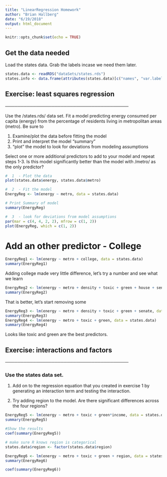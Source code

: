 ```yaml
---
title: "LinearRegression Homework"
author: "Brian Hallberg"
date: "6/19/2018"
output: html_document
---
```


```r
knitr::opts_chunk$set(echo = TRUE)
```
##  Get the data needed

Load the states data.
Grab the labels incase we need them later.

```r
states.data <- readRDS("dataSets/states.rds") 
states.info <- data.frame(attributes(states.data)[c("names", "var.labels")])
```

## Exercise: least squares regression
────────────────────────────────────────

Use the /states.rds/ data set. Fit a model predicting energy consumed per capita (energy) from the percentage of residents living in metropolitan areas (metro). Be sure to

1. Examine/plot the data before fitting the model
2. Print and interpret the model "summary"
3. "plot" the model to look for deviations from modeling assumptions

Select one or more additional predictors to add to your model and repeat steps 1-3. Is this model significantly better than the model with /metro/ as the only predictor?


```r
#  1  - Plot the data
plot(states.data$energy, states.data$metro)

#  2  - Fit the model
EnergyReg <- lm(energy ~ metro, data = states.data)

# Print Summary of model
summary(EnergyReg)

#  3  - look for deviations from model assumptions
par(mar = c(4, 4, 2, 2), mfrow = c(1, 2))
plot(EnergyReg, which = c(1, 2))
```
#  Add an other predictor - College

```r
EnergyReg1 <- lm(energy ~ metro + college, data = states.data)
summary(EnergyReg1)
```

Adding college made very little difference, let's try a number and see what we learn

```r
EnergyReg2 <- lm(energy ~ metro + density + toxic + green + house + senate, data = states.data)
summary(EnergyReg2)
```

That is better, let's start removing some

```r
EnergyReg3 <- lm(energy ~ metro + density + toxic + green + senate, data = states.data)
summary(EnergyReg3)
EnergyReg4 <- lm(energy ~ metro + toxic + green, data = states.data)
summary(EnergyReg4)
```
Looks like toxic and green are the best predictors.


## Exercise: interactions and factors
────────────────────────────────────────

### Use the states data set.

1. Add on to the regression equation that you created in exercise 1 by generating an interaction term and testing the interaction.

2. Try adding region to the model. Are there significant differences across the four regions?

```r
EnergyReg5 <- lm(energy ~ metro + toxic + green*income, data = states.data)
summary(EnergyReg5)

#Show the results
coef(summary(EnergyReg5))

# make sure R knows region is categorical
states.data$region <- factor(states.data$region)

EnergyReg6 <- lm(energy ~ metro + toxic + green + region, data = states.data)
summary(EnergyReg6)

coef(summary(EnergyReg6))
```

